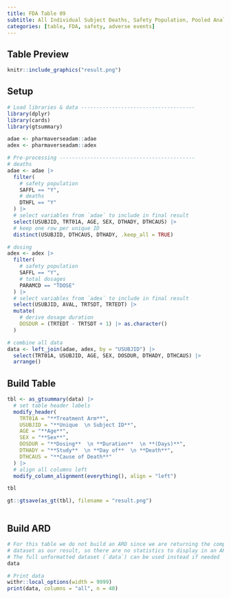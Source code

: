 ```yaml
---
title: FDA Table 09
subtitle: All Individual Subject Deaths, Safety Population, Pooled Analysis (or Trial X) 
categories: [table, FDA, safety, adverse events]
---
```


::: panel-tabset
## Table Preview

```r
knitr::include_graphics("result.png")
```

## Setup

```r
# Load libraries & data -------------------------------------
library(dplyr)
library(cards)
library(gtsummary)

adae <- pharmaverseadam::adae
adex <- pharmaverseadam::adex

# Pre-processing --------------------------------------------
# deaths
adae <- adae |>
  filter(
    # safety population
    SAFFL == "Y",
    # deaths
    DTHFL == "Y"
  ) |>
  # select variables from `adae` to include in final result
  select(USUBJID, TRT01A, AGE, SEX, DTHADY, DTHCAUS) |>
  # keep one row per unique ID
  distinct(USUBJID, DTHCAUS, DTHADY, .keep_all = TRUE)

# dosing
adex <- adex |>
  filter(
    # safety population
    SAFFL == "Y",
    # total dosages
    PARAMCD == "TDOSE"
  ) |>
  # select variables from `adex` to include in final result
  select(USUBJID, AVAL, TRTSDT, TRTEDT) |>
  mutate(
    # derive dosage duration
    DOSDUR = (TRTEDT - TRTSDT + 1) |> as.character()
  )

# combine all data
data <- left_join(adae, adex, by = "USUBJID") |>
  select(TRT01A, USUBJID, AGE, SEX, DOSDUR, DTHADY, DTHCAUS) |>
  arrange()
```

## Build Table

```r
tbl <- as_gtsummary(data) |>
  # set table header labels
  modify_header(
    TRT01A = "**Treatment Arm**",
    USUBJID = "**Unique  \n Subject ID**",
    AGE = "**Age**",
    SEX = "**Sex**",
    DOSDUR = "**Dosing**  \n **Duration**  \n **(Days)**",
    DTHADY = "**Study**  \n **Day of**  \n **Death**",
    DTHCAUS = "**Cause of Death**"
  ) |>
  # align all columns left
  modify_column_alignment(everything(), align = "left")

tbl
```

```r
gt::gtsave(as_gt(tbl), filename = "result.png")
```

```r
```

## Build ARD

```r
# For this table we do not build an ARD since we are returning the complete
# dataset as our result, so there are no statistics to display in an ARD.
# The full unformatted dataset (`data`) can be used instead if needed
data
```

```r
# Print data
withr::local_options(width = 9999)
print(data, columns = "all", n = 40)
```
:::
